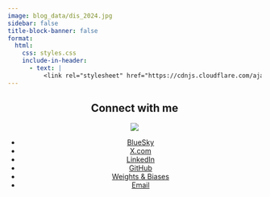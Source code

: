 ```yaml
---
image: blog_data/dis_2024.jpg
sidebar: false
title-block-banner: false
format:
  html:
    css: styles.css
    include-in-header:
      - text: |
          <link rel="stylesheet" href="https://cdnjs.cloudflare.com/ajax/libs/font-awesome/6.4.2/css/all.min.css">
---
```


::: {.column-page style="text-align: center;"}
# Connect with me

![](blog_data/cannes_photo.png){.profile-photo}


- [<i class="fa-solid fa-cloud"></i> BlueSky](https://bsky.app/profile/capetorch.bsky.social)
- [<i class="fa-brands fa-x-twitter"></i> X.com](https://x.com/capetorch)
- [<i class="fa-brands fa-linkedin"></i> LinkedIn](https://www.linkedin.com/in/thomas-capelle-3b918671/)
- [<i class="fa-brands fa-github"></i> GitHub](https://github.com/tcapelle)
- [<i class="fa-solid fa-chart-line"></i> Weights & Biases](https://wandb.ai/capecape)
- [<i class="fa-solid fa-envelope"></i> Email](mailto:thomas@wandb.com)
:::